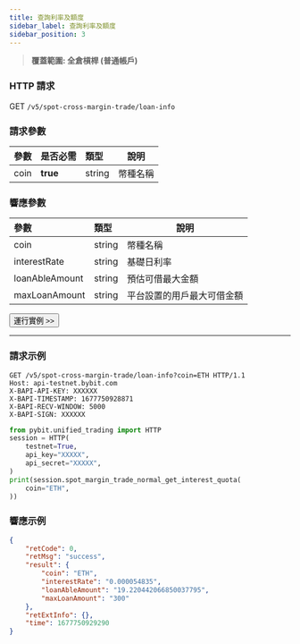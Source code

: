 ```yaml
---
title: 查詢利率及額度
sidebar_label: 查詢利率及額度
sidebar_position: 3
---
```

> **覆蓋範圍: 全倉槓桿 (普通帳戶)**

### HTTP 請求
GET `/v5/spot-cross-margin-trade/loan-info`

### 請求參數
| 參數 |是否必需| 類型 | 說明|
|:----- |:-------|:-----|------ |
|coin|**true**|string|幣種名稱|

### 響應參數
| 參數 | 類型 | 說明|
|:----- |:-----|----- |
|coin|string|幣種名稱|
|interestRate|string|基礎日利率|
|loanAbleAmount|string|預估可借最大金額 |
|maxLoanAmount|string|平台設置的用戶最大可借金額|

<a href="/api-explorer/v5/spot-margin-normal/interest-quota"><Button>運行實例 >></Button></a>

---

### 請求示例

<Tabs groupId="programming-languages">
<TabItem value="http" label="HTTP">

```http
GET /v5/spot-cross-margin-trade/loan-info?coin=ETH HTTP/1.1
Host: api-testnet.bybit.com
X-BAPI-API-KEY: XXXXXX
X-BAPI-TIMESTAMP: 1677750928871
X-BAPI-RECV-WINDOW: 5000
X-BAPI-SIGN: XXXXXX
```

</TabItem>
<TabItem value="python" label="Python">

```python
from pybit.unified_trading import HTTP
session = HTTP(
    testnet=True,
    api_key="XXXXX",
    api_secret="XXXXX",
)
print(session.spot_margin_trade_normal_get_interest_quota(
    coin="ETH",
))
```

</TabItem>
</Tabs>

### 響應示例

```json
{
    "retCode": 0,
    "retMsg": "success",
    "result": {
        "coin": "ETH",
        "interestRate": "0.000054835",
        "loanAbleAmount": "19.220442066850037795",
        "maxLoanAmount": "300"
    },
    "retExtInfo": {},
    "time": 1677750929290
}
```

